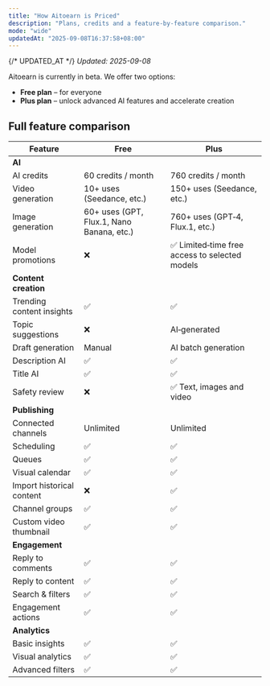```yaml
---
title: "How Aitoearn is Priced"
description: "Plans, credits and a feature-by-feature comparison."
mode: "wide"
updatedAt: "2025-09-08T16:37:58+08:00"
---
```

{/* UPDATED_AT */}
_Updated: 2025-09-08_

Aitoearn is currently in beta. We offer two options:

- **Free plan** – for everyone
- **Plus plan** – unlock advanced AI features and accelerate creation

## Full feature comparison

| Feature | Free | Plus |
| --- | --- | --- |
| **AI** |  |  |
| AI credits | <Tooltip tip="Claim by daily check‑ins; up to">60 credits / month</Tooltip> | <Tooltip tip="700 monthly credits + 60 check‑in credits">760 credits / month</Tooltip> |
| Video generation | <Tooltip tip="See detailed pricing for each AI feature">10+ uses (Seedance, etc.)</Tooltip> | <Tooltip tip="See detailed pricing for each AI feature">150+ uses (Seedance, etc.)</Tooltip> |
| Image generation | <Tooltip tip="See detailed pricing for each AI feature">60+ uses (GPT, Flux.1, Nano Banana, etc.)</Tooltip> | <Tooltip tip="See detailed pricing for each AI feature">760+ uses (GPT‑4, Flux.1, etc.)</Tooltip> |
| Model promotions | ❌ | ✅ Limited‑time free access to selected models |
| **Content creation** |  |  |
| Trending content insights | ✅ | ✅ |
| Topic suggestions | ❌ | <Tooltip tip="Coming soon">AI‑generated</Tooltip> |
| Draft generation | Manual | <Tooltip tip="Coming soon">AI batch generation</Tooltip> |
| Description AI | <Tooltip tip="Supports Gemini‑2.5, GPT‑5, etc.">✅</Tooltip> | <Tooltip tip="Supports Gemini‑2.5, GPT‑5, etc.">✅</Tooltip> |
| Title AI | <Tooltip tip="Supports Gemini‑2.5, GPT‑5, etc.">✅</Tooltip> | <Tooltip tip="Supports Gemini‑2.5, GPT‑5, etc.">✅</Tooltip> |
| Safety review | ❌ | <Tooltip tip="Coming soon">✅ Text, images and video</Tooltip> |
| **Publishing** |  |  |
| Connected channels | Unlimited | Unlimited |
| Scheduling | ✅ | ✅ |
| Queues | <Tooltip tip="Create queues that can be reordered or shuffled">✅</Tooltip> | <Tooltip tip="Create queues that can be reordered or shuffled">✅</Tooltip> |
| Visual calendar | <Tooltip tip="View weekly or monthly publishing plans">✅</Tooltip> | <Tooltip tip="View weekly or monthly publishing plans">✅</Tooltip> |
| Import historical content | ❌ | <Tooltip tip="Import and reuse historic posts">✅</Tooltip> |
| Channel groups | <Tooltip tip="Group channels for bulk selection when publishing">✅</Tooltip> | <Tooltip tip="Group channels for bulk selection when publishing">✅</Tooltip> |
| Custom video thumbnail | <Tooltip tip="Pick a frame from the video as cover">✅</Tooltip> | <Tooltip tip="Pick a frame from the video as cover">✅</Tooltip> |
| **Engagement** |  |  |
| Reply to comments | ✅ | ✅ |
| Reply to content | ✅ | ✅ |
| Search & filters | ✅ | ✅ |
| Engagement actions | <Tooltip tip="Like, save, follow, etc.">✅</Tooltip> | ✅ |
| **Analytics** |  |  |
| Basic insights | <Tooltip tip="Per‑post interactions">✅</Tooltip> | <Tooltip tip="Per‑post interactions">✅</Tooltip> |
| Visual analytics | ✅ | ✅ |
| Advanced filters | ✅ | ✅ |
